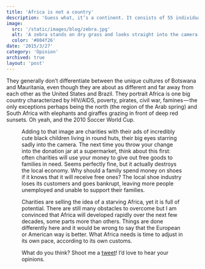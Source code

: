 ```yaml
---
title: 'Africa is not a country'
description: 'Guess what, it’s a continent. It consists of 55 individual countries, yet western journalists insist on referring to it as one place.'
image:
  src: '/static/images/blog/zebra.jpg'
  alt: 'A zebra stands on dry grass and looks straight into the camera.'
  color: '#804f26'
date: '2015/3/27'
category: 'Opinion'
archived: true
layout: 'post'
---
```



They generally don’t differentiate between the unique cultures of Botswana and Mauritania, even though they are about as different and far away from each other as the United States and Brazil. They portrait Africa is one big country characterized by HIV/AIDS, poverty, pirates, civil war, famines — the only exceptions perhaps being the north (the region of the Arab spring) and South Africa with elephants and giraffes grazing in front of deep red sunsets. Oh yeah, and the 2010 Soccer World Cup.

<Figure
  image={{
    src: '/static/images/blog/child-eyes.jpg',
    srcSet: [400, 800, 1200, 2400],
    alt: 'A young black child looks up from the painting she is drawing.',
    aspectRatio: 3 / 2
  }}
  caption="Yes, this photo was taken in Africa. But it is wrong to reduce ‘Africa’ to big eyes and poverty. There is so much more to the continent and each country is unique."
  align={Figure.LEFT}
/>

Adding to that image are charities with their ads of incredibly cute black children living in round huts, their big eyes starring sadly into the camera. The next time you throw your change into the donation jar at a supermarket, think about this first: often charities will use your money to give out free goods to families in need. Seems perfectly fine, but it actually destroys the local economy. Why should a family spend money on shoes if it knows that it will receive free ones? The local shoe industry loses its customers and goes bankrupt, leaving more people unemployed and unable to support their families.

Charities are selling the idea of a starving Africa, yet it is full of potential. There are still many obstacles to overcome but I am convinced that Africa will developed rapidly over the next few decades, some parts more than others. Things are done differently here and it would be wrong to say that the European or American way is better. What Africa needs is time to adjust in its own pace, according to its own customs.

What do you think? Shoot me a [tweet](https://twitter.com/connor_baer)! I’d love to hear your opinions.
